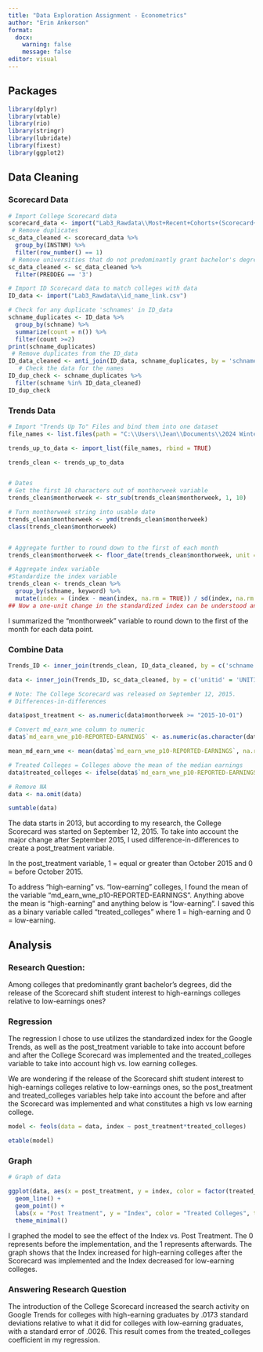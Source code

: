 ---
title: "Data Exploration Assignment - Econometrics"
author: "Erin Ankerson"
format: 
  docx:
    warning: false
    message: false
editor: visual
---

## Packages

```{r}
library(dplyr)
library(vtable)
library(rio)
library(stringr)
library(lubridate)
library(fixest)
library(ggplot2)
```

## Data Cleaning

### Scorecard Data

```{r}
# Import College Scorecard data
scorecard_data <- import("Lab3_Rawdata\\Most+Recent+Cohorts+(Scorecard+Elements).csv")
 # Remove duplicates
sc_data_cleaned <- scorecard_data %>%
  group_by(INSTNM) %>%
  filter(row_number() == 1)
 # Remove universities that do not predominantly grant bachelor's degrees
sc_data_cleaned <- sc_data_cleaned %>%
  filter(PREDDEG == '3')

# Import ID Scorecard data to match colleges with data
ID_data <- import("Lab3_Rawdata\\id_name_link.csv")

# Check for any duplicate 'schnames' in ID_data
schname_duplicates <- ID_data %>%
  group_by(schname) %>%
  summarize(count = n()) %>%
  filter(count >=2)
print(schname_duplicates)
 # Remove duplicates from the ID_data
ID_data_cleaned <- anti_join(ID_data, schname_duplicates, by = 'schname')
   # Check the data for the names
ID_dup_check <- schname_duplicates %>%
  filter(schname %in% ID_data_cleaned)
ID_dup_check

```

### Trends Data

```{r}
# Import "Trends Up To" Files and bind them into one dataset
file_names <- list.files(path = "C:\\Users\\Jean\\Documents\\2024 Winter Quarter\\Econometrics\\Projects and Data\\Lab3_Rawdata\\trends_up_to", pattern = "\\.csv$", full.names = TRUE)

trends_up_to_data <- import_list(file_names, rbind = TRUE)

trends_clean <- trends_up_to_data


# Dates
# Get the first 10 characters out of monthorweek variable
trends_clean$monthorweek <- str_sub(trends_clean$monthorweek, 1, 10)

# Turn monthorweek string into usable date
trends_clean$monthorweek <- ymd(trends_clean$monthorweek)
class(trends_clean$monthorweek)


# Aggregate further to round down to the first of each month
trends_clean$monthorweek <- floor_date(trends_clean$monthorweek, unit = c("month"))

# Aggregate index variable
#Standardize the index variable
trends_clean <- trends_clean %>%
  group_by(schname, keyword) %>%
  mutate(index = (index - mean(index, na.rm = TRUE)) / sd(index, na.rm = TRUE))
## Now a one-unit change in the standardized index can be understood and interpreted as a one-standard-deviation change in search interest

```

I summarized the "monthorweek" variable to round down to the first of the month for each data point.

### Combine Data

```{r}
Trends_ID <- inner_join(trends_clean, ID_data_cleaned, by = c('schname' = 'schname'))

data <- inner_join(Trends_ID, sc_data_cleaned, by = c('unitid' = 'UNITID'))

# Note: The College Scorecard was released on September 12, 2015.
# Differences-in-differences

data$post_treatment <- as.numeric(data$monthorweek >= "2015-10-01")

# Convert md_earn_wne column to numeric
data$`md_earn_wne_p10-REPORTED-EARNINGS` <- as.numeric(as.character(data$`md_earn_wne_p10-REPORTED-EARNINGS`))

mean_md_earn_wne <- mean(data$`md_earn_wne_p10-REPORTED-EARNINGS`, na.rm = TRUE)

# Treated Colleges = Colleges above the mean of the median earnings
data$treated_colleges <- ifelse(data$`md_earn_wne_p10-REPORTED-EARNINGS` >= mean_md_earn_wne, 1, 0)

# Remove NA
data <- na.omit(data)

sumtable(data)
```

The data starts in 2013, but according to my research, the College Scorecard was started on September 12, 2015. To take into account the major change after September 2015, I used difference-in-differences to create a post_treatment variable.

In the post_treatment variable, 1 = equal or greater than October 2015 and 0 = before October 2015.

To address "high-earning" vs. "low-earning" colleges, I found the mean of the variable "md_earn_wne_p10-REPORTED-EARNINGS". Anything above the mean is "high-earning" and anything below is "low-earning". I saved this as a binary variable called "treated_colleges" where 1 = high-earning and 0 = low-earning.

## Analysis

### Research Question:

Among colleges that predominantly grant bachelor's degrees, did the release of the Scorecard shift student interest to high-earnings colleges relative to low-earnings ones?

### Regression

The regression I chose to use utilizes the standardized index for the Google Trends, as well as the post_treatment variable to take into account before and after the College Scorecard was implemented and the treated_colleges variable to take into account high vs. low earning colleges.

We are wondering if the release of the Scorecard shift student interest to high-earnings colleges relative to low-earnings ones, so the post_treatment and treated_colleges variables help take into account the before and after the Scorecard was implemented and what constitutes a high vs low earning college.

```{r}
model <- feols(data = data, index ~ post_treatment*treated_colleges)

etable(model)
```

### Graph

```{r}
# Graph of data

ggplot(data, aes(x = post_treatment, y = index, color = factor(treated_colleges))) +
  geom_line() +
  geom_point() +
  labs(x = "Post Treatment", y = "Index", color = "Treated Colleges", title = "Index vs. Post Treatment by Treated Colleges") + 
  theme_minimal()
```

I graphed the model to see the effect of the Index vs. Post Treatment. The 0 represents before the implementation, and the 1 represents afterwards. The graph shows that the Index increased for high-earning colleges after the Scorecard was implemented and the Index decreased for low-earning colleges.

### Answering Research Question

The introduction of the College Scorecard increased the search activity on Google Trends for colleges with high-earning graduates by .0173 standard deviations relative to what it did for colleges with low-earning graduates, with a standard error of .0026. This result comes from the treated_colleges coefficient in my regression.
